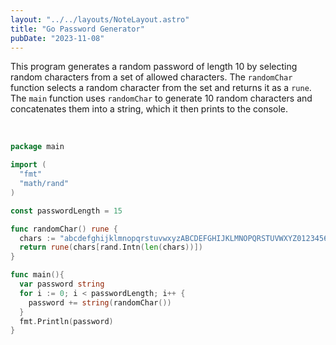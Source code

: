 ```yaml
---
layout: "../../layouts/NoteLayout.astro"
title: "Go Password Generator"
pubDate: "2023-11-08"
---
```


This program generates a 
random password of length 10 by selecting random characters from a set of allowed characters. The `randomChar` function selects a random character from the set and returns it as a `rune`. The `main` function uses `randomChar` to generate 10 random characters and concatenates them into a string, which it then prints to the console.

&nbsp;
&nbsp;

```go
package main

import (
  "fmt"
  "math/rand"
)

const passwordLength = 15

func randomChar() rune {
  chars := "abcdefghijklmnopqrstuvwxyzABCDEFGHIJKLMNOPQRSTUVWXYZ0123456789%-_+#*?!@&;:="
  return rune(chars[rand.Intn(len(chars))])
}

func main(){
  var password string 
  for i := 0; i < passwordLength; i++ {
    password += string(randomChar())
  }
  fmt.Println(password)
}

```
